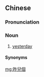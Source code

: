 {{also|昨儿个}}
==Chinese==
{{zh-forms|s=昨儿个|type=21}}

===Pronunciation===
{{zh-pron
|m=zuórge
|cat=n
}}

===Noun===
{{zh-noun}}

# {{lb|zh|dialectal|colloquial}} [[yesterday]]

====Synonyms====
{{zh-dial|昨天}}

{{zh-cat|Time}}

[[mg:昨兒個]]